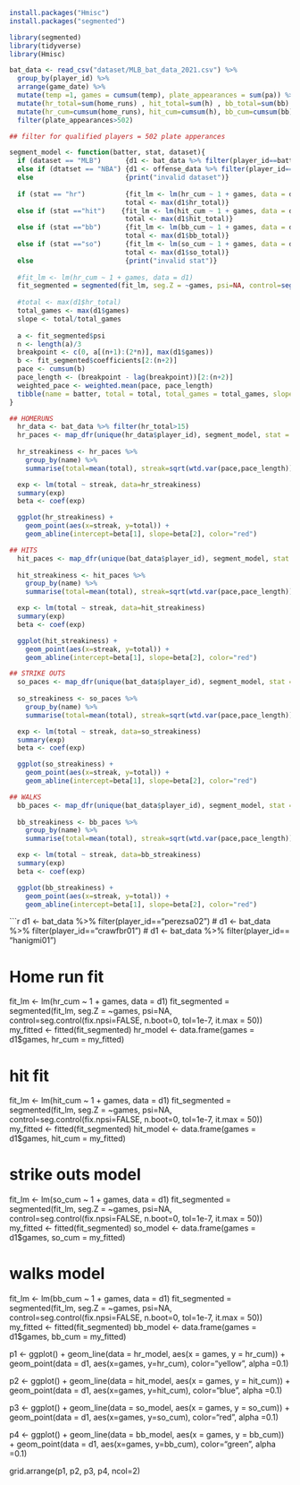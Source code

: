 ```r
install.packages("Hmisc")
install.packages("segmented")

library(segmented)
library(tidyverse)  
library(Hmisc)
```


```r
bat_data <- read_csv("dataset/MLB_bat_data_2021.csv") %>% 
  group_by(player_id) %>% 
  arrange(game_date) %>% 
  mutate(temp =1, games = cumsum(temp), plate_appearances = sum(pa)) %>%
  mutate(hr_total=sum(home_runs) , hit_total=sum(h) , bb_total=sum(bb) , so_total=sum(so)) %>% 
  mutate(hr_cum=cumsum(home_runs), hit_cum=cumsum(h), bb_cum=cumsum(bb), so_cum=cumsum(so)) %>% 
  filter(plate_appearances>502)

## filter for qualified players = 502 plate apperances
```


```r
segment_model <- function(batter, stat, dataset){
  if (dataset == "MLB")      {d1 <- bat_data %>% filter(player_id==batter)} 
  else if (dtatset == "NBA") {d1 <- offense_data %>% filter(player_id==batter)} 
  else                       {print("invalid dataset")}
  
  if (stat == "hr")          {fit_lm <- lm(hr_cum ~ 1 + games, data = d1)
                             total <- max(d1$hr_total)}
  else if (stat =="hit")    {fit_lm <- lm(hit_cum ~ 1 + games, data = d1)
                             total <- max(d1$hit_total)}
  else if (stat =="bb")      {fit_lm <- lm(bb_cum ~ 1 + games, data = d1)
                             total <- max(d1$bb_total)}
  else if (stat =="so")      {fit_lm <- lm(so_cum ~ 1 + games, data = d1)
                             total <- max(d1$so_total)}
  else                       {print("invalid stat")}
  
  #fit_lm <- lm(hr_cum ~ 1 + games, data = d1)
  fit_segmented = segmented(fit_lm, seg.Z = ~games, psi=NA, control=seg.control(fix.npsi=FALSE, n.boot=0, tol=1e-7, it.max = 50))
  
  #total <- max(d1$hr_total)
  total_games <- max(d1$games)
  slope <- total/total_games
  
  a <- fit_segmented$psi
  n <- length(a)/3
  breakpoint <- c(0, a[(n+1):(2*n)], max(d1$games))
  b <- fit_segmented$coefficients[2:(n+2)]
  pace <- cumsum(b)
  pace_length <- (breakpoint - lag(breakpoint))[2:(n+2)]
  weighted_pace <- weighted.mean(pace, pace_length)
  tibble(name = batter, total = total, total_games = total_games, slope  = slope, weighted_pace = weighted_pace, pace = pace, pace_length = pace_length)
}
```

```r
## HOMERUNS
  hr_data <- bat_data %>% filter(hr_total>15)
  hr_paces <- map_dfr(unique(hr_data$player_id), segment_model, stat = "hr", dataset = "MLB")
  
  hr_streakiness <- hr_paces %>% 
    group_by(name) %>% 
    summarise(total=mean(total), streak=sqrt(wtd.var(pace,pace_length)))

  exp <- lm(total ~ streak, data=hr_streakiness)
  summary(exp)
  beta <- coef(exp)

  ggplot(hr_streakiness) +
    geom_point(aes(x=streak, y=total)) +
    geom_abline(intercept=beta[1], slope=beta[2], color="red")
```

```r
## HITS
  hit_paces <- map_dfr(unique(bat_data$player_id), segment_model, stat = "hit", dataset = "MLB")
  
  hit_streakiness <- hit_paces %>% 
    group_by(name) %>% 
    summarise(total=mean(total), streak=sqrt(wtd.var(pace,pace_length)))

  exp <- lm(total ~ streak, data=hit_streakiness)
  summary(exp)
  beta <- coef(exp)

  ggplot(hit_streakiness) +
    geom_point(aes(x=streak, y=total)) +
    geom_abline(intercept=beta[1], slope=beta[2], color="red")
```

```r
## STRIKE OUTS
  so_paces <- map_dfr(unique(bat_data$player_id), segment_model, stat = "so", dataset = "MLB")
  
  so_streakiness <- so_paces %>% 
    group_by(name) %>% 
    summarise(total=mean(total), streak=sqrt(wtd.var(pace,pace_length)))

  exp <- lm(total ~ streak, data=so_streakiness)
  summary(exp)
  beta <- coef(exp)

  ggplot(so_streakiness) +
    geom_point(aes(x=streak, y=total)) +
    geom_abline(intercept=beta[1], slope=beta[2], color="red")
```

```r
## WALKS
  bb_paces <- map_dfr(unique(bat_data$player_id), segment_model, stat = "bb", dataset = "MLB")
  
  bb_streakiness <- bb_paces %>% 
    group_by(name) %>% 
    summarise(total=mean(total), streak=sqrt(wtd.var(pace,pace_length)))

  exp <- lm(total ~ streak, data=bb_streakiness)
  summary(exp)
  beta <- coef(exp)

  ggplot(bb_streakiness) +
    geom_point(aes(x=streak, y=total)) +
    geom_abline(intercept=beta[1], slope=beta[2], color="red")
```
  
```r
d1 <- bat_data %>% filter(player_id=="perezsa02")
# d1 <- bat_data %>% filter(player_id=="crawfbr01")
# d1 <- bat_data %>% filter(player_id== "hanigmi01")

# Home run fit
fit_lm <- lm(hr_cum ~ 1 + games, data = d1)
fit_segmented = segmented(fit_lm, seg.Z = ~games, psi=NA, control=seg.control(fix.npsi=FALSE, n.boot=0, tol=1e-7, it.max = 50))
my_fitted <- fitted(fit_segmented)
hr_model <- data.frame(games = d1$games, hr_cum = my_fitted)

# hit fit
fit_lm <- lm(hit_cum ~ 1 + games, data = d1)
fit_segmented = segmented(fit_lm, seg.Z = ~games, psi=NA, control=seg.control(fix.npsi=FALSE, n.boot=0, tol=1e-7, it.max = 50))
my_fitted <- fitted(fit_segmented)
hit_model <- data.frame(games = d1$games, hit_cum = my_fitted)

# strike outs model
fit_lm <- lm(so_cum ~ 1 + games, data = d1)
fit_segmented = segmented(fit_lm, seg.Z = ~games, psi=NA, control=seg.control(fix.npsi=FALSE, n.boot=0, tol=1e-7, it.max = 50))
my_fitted <- fitted(fit_segmented)
so_model <- data.frame(games = d1$games, so_cum = my_fitted)

# walks model
fit_lm <- lm(bb_cum ~ 1 + games, data = d1)
fit_segmented = segmented(fit_lm, seg.Z = ~games, psi=NA, control=seg.control(fix.npsi=FALSE, n.boot=0, tol=1e-7, it.max = 50))
my_fitted <- fitted(fit_segmented)
bb_model <- data.frame(games = d1$games, bb_cum = my_fitted)

p1 <- ggplot() + 
  geom_line(data = hr_model, aes(x = games, y = hr_cum)) + 
  geom_point(data = d1, aes(x=games, y=hr_cum), color="yellow", alpha =0.1)

p2 <- ggplot() +
  geom_line(data = hit_model, aes(x = games, y = hit_cum)) + 
  geom_point(data = d1, aes(x=games, y=hit_cum), color="blue", alpha =0.1)

p3 <- ggplot() +
  geom_line(data = so_model, aes(x = games, y = so_cum)) + 
  geom_point(data = d1, aes(x=games, y=so_cum), color="red", alpha =0.1)

p4 <- ggplot() +
  geom_line(data = bb_model, aes(x = games, y = bb_cum)) + 
  geom_point(data = d1, aes(x=games, y=bb_cum), color="green", alpha =0.1)

grid.arrange(p1, p2, p3, p4, ncol=2)